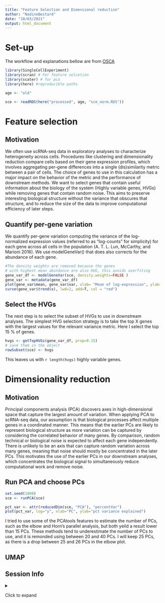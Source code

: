 ```yaml
---
title: "Feature Selection and Dimensional reduction"
author: "NadineBestard"
date: "10/03/2021"
output: html_document
---
```


# Set-up

The workflow and explanations bellow are from [OSCA](https://bioconductor.org/books/release/OSCA/dimensionality-reduction.html)

```r
library(SingleCellExperiment)
library(scran) # For feature selcetion
library(scater) # for pca
library(here) #reproducible paths
```

```r
age <- "old"
```

```r
sce <- readRDS(here("processed", age, "sce_norm.RDS"))
```

# Feature selection

## Motivation

We often use scRNA-seq data in exploratory analyses to characterize heterogeneity across cells. Procedures like clustering and dimensionality reduction compare cells based on their gene expression profiles, which involves aggregating per-gene differences into a single (dis)similarity metric between a pair of cells. The choice of genes to use in this calculation has a major impact on the behavior of the metric and the performance of downstream methods. We want to select genes that contain useful information about the biology of the system (Highly variable genes, HVGs) while removing genes that contain random noise. This aims to preserve interesting biological structure without the variance that obscures that structure, and to reduce the size of the data to improve computational efficiency of later steps.

## Quantify per-gene variation

We quantify per-gene variation computing the variance of the log-normalized expression values (referred to as "log-counts" for simplicity) for each gene across all cells in the population (A. T. L. Lun, McCarthy, and Marioni 2016). We use modelGeneVar() that does also corrects for the abundance of each gene.

```r
#The density weights are removed because the genes
# with highest mean abundance are also HVG, this avoids overfiting
gene_var_df <- modelGeneVar(sce, density.weights=FALSE )
gene_var <- metadata(gene_var_df)
plot(gene_var$mean, gene_var$var, xlab= "Mean of log-expression", ylab= "Variance of log-expression")
curve(gene_var$trend(x), lwd=2, add=T, col = "red")
```

## Select the HVGs

The next step is to select the subset of HVGs to use in downstream analyses. The simplest HVG selection strategy is to take the top X genes with the largest values for the relevant variance metric. Here I select the top 15 % of genes.

```r
hvgs <- getTopHVGs(gene_var_df, prop=0.15)
# save them in the object
rowSubset(sce) <- hvgs
```

This leaves us with `r length(hvgs)` highly variable genes.

# Dimensionality reduction

## Motivation
Principal components analysis (PCA) discovers axes in high-dimensional space that capture the largest amount of variation. When applying PCA to scRNA-seq data, our assumption is that biological processes affect multiple genes in a coordinated manner. This means that the earlier PCs are likely to represent biological structure as more variation can be captured by considering the correlated behavior of many genes. By comparison, random technical or biological noise is expected to affect each gene independently. There is unlikely to be an axis that can capture random variation across many genes, meaning that noise should mostly be concentrated in the later PCs. This motivates the use of the earlier PCs in our downstream analyses, which concentrates the biological signal to simultaneously reduce computational work and remove noise.



## Run PCA and choose PCs
```r
set.seed(1000)
sce <- runPCA(sce)
```

```r
pct_var <- attr(reducedDim(sce, "PCA"), "percentVar")
plot(pct_var, log="y", xlab="PC", ylab="pct variance explained")
```


I tried to use some of the PCAtools features to estimate
the number of PCs, such as the elbow and  Horn's parallel analysis, but both yeild a result lower than 15 PCs. These 
methods tend to underestimate the number of PCs to use, and 
it is remonded using between 20 and 40 PCs. 
I will keep 25 PCs, as there is a drop between 25 and 26 PCs in 
the elbow plot. 

## UMAP

## Session Info

<details>

<summary>

Click to expand

</summary>

```r
sessionInfo()
```

</details>
